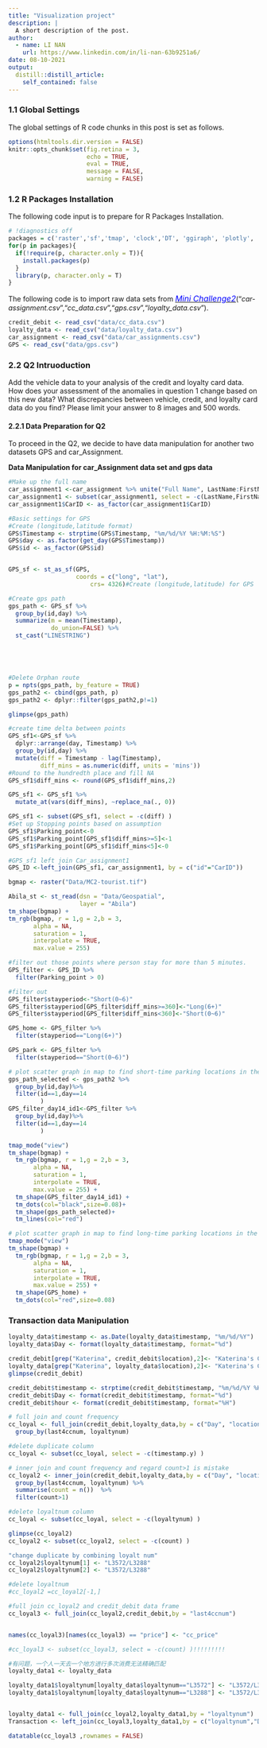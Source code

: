 ```yaml
---
title: "Visualization project"
description: |
  A short description of the post.
author:
  - name: LI NAN
    url: https://www.linkedin.com/in/li-nan-63b9251a6/
date: 08-10-2021
output:
  distill::distill_article:
    self_contained: false
---
```



### 1.1 Global Settings

The global settings of R code chunks in this post is set as follows. 

```r
options(htmltools.dir.version = FALSE)
knitr::opts_chunk$set(fig.retina = 3,
                      echo = TRUE,
                      eval = TRUE,
                      message = FALSE,
                      warning = FALSE)

```

### 1.2 R Packages Installation

The following code input is to prepare for R Packages Installation.

```r
# !diagnostics off
packages = c('raster','sf','tmap', 'clock','DT', 'ggiraph', 'plotly', 'tidyverse','dplyr','readr','tmap','mapview','geosphere','rgdal','sp','stringdist','fuzzyjoin')
for(p in packages){
  if(!require(p, character.only = T)){
    install.packages(p)
  }
  library(p, character.only = T)
}
```


The following code is to import raw data sets from [<font size="3"  color="blue">*Mini Challenge2*</font>](https://vast-challenge.github.io/2021/MC2.html)("*car-assignment.csv*","*cc_data.csv*","*gps.csv*","*loyalty_data.csv*").

```r
credit_debit <- read_csv("data/cc_data.csv")
loyalty_data <- read_csv("data/loyalty_data.csv")
car_assignment <- read_csv("data/car_assignments.csv")
GPS <- read_csv("data/gps.csv")

```

### 2.2 Q2 Intruoduction
Add the vehicle data to your analysis of the credit and loyalty card data. How does your assessment of the anomalies in question 1 change based on this new data? What discrepancies between vehicle, credit, and loyalty card data do you find? Please limit your answer to 8 images and 500 words.

#### 2.2.1 Data Preparation for Q2
To proceed in the Q2, we decide to have data manipulation for another two datasets GPS and car_Assignment.

**Data Manipulation for car_Assignment data set and gps data**

```r
#Make up the full name
car_assignment1 <-car_assignment %>% unite("Full Name", LastName:FirstName, remove = FALSE)
car_assignment1 <- subset(car_assignment1, select = -c(LastName,FirstName) )
car_assignment1$CarID <- as_factor(car_assignment1$CarID)
```



```r
#Basic settings for GPS
#Create (longitude,latitude format)
GPS$Timestamp <- strptime(GPS$Timestamp, "%m/%d/%Y %H:%M:%S")
GPS$day <- as.factor(get_day(GPS$Timestamp))
GPS$id <- as_factor(GPS$id)


GPS_sf <- st_as_sf(GPS, 
                   coords = c("long", "lat"),
                       crs= 4326)#Create (longitude,latitude) for GPS
```

```r
#Create gps path
gps_path <- GPS_sf %>%
  group_by(id,day) %>%
  summarize(m = mean(Timestamp), 
            do_union=FALSE) %>%
  st_cast("LINESTRING")





#Delete Orphan route
p = npts(gps_path, by_feature = TRUE)
gps_path2 <- cbind(gps_path, p)
gps_path2 <- dplyr::filter(gps_path2,p!=1)

```

```r
glimpse(gps_path)


```




```r
#create time delta between points
GPS_sf1<-GPS_sf %>%
  dplyr::arrange(day, Timestamp) %>%
  group_by(id,day) %>%
  mutate(diff = Timestamp - lag(Timestamp),
         diff_mins = as.numeric(diff, units = 'mins'))
#Round to the hundredth place and fill NA
GPS_sf1$diff_mins <- round(GPS_sf1$diff_mins,2)

GPS_sf1 <- GPS_sf1 %>%
  mutate_at(vars(diff_mins), ~replace_na(., 0))

GPS_sf1 <- subset(GPS_sf1, select = -c(diff) )
#Set up Stopping points based on assumption
GPS_sf1$Parking_point<-0
GPS_sf1$Parking_point[GPS_sf1$diff_mins>=5]<-1
GPS_sf1$Parking_point[GPS_sf1$diff_mins<5]<-0
```

```r
#GPS_sf1 left join Car_assignment1
GPS_ID <-left_join(GPS_sf1, car_assignment1, by = c("id"="CarID"))

```







```r
bgmap <- raster("Data/MC2-tourist.tif")

Abila_st <- st_read(dsn = "Data/Geospatial",
                    layer = "Abila")
tm_shape(bgmap) +
tm_rgb(bgmap, r = 1,g = 2,b = 3,
       alpha = NA,
       saturation = 1,
       interpolate = TRUE,
       max.value = 255)

```



```r


#filter out those points where person stay for more than 5 minutes.
GPS_filter <- GPS_ID %>%
  filter(Parking_point > 0)

#filter out 
GPS_filter$stayperiod<-"Short(0~6)"
GPS_filter$stayperiod[GPS_filter$diff_mins>=360]<-"Long(6+)"
GPS_filter$stayperiod[GPS_filter$diff_mins<360]<-"Short(0~6)"

GPS_home <- GPS_filter %>%
  filter(stayperiod=="Long(6+)")

GPS_park <- GPS_filter %>%
  filter(stayperiod=="Short(0~6)")
```

```r
# plot scatter graph in map to find short-time parking locations in the map
gps_path_selected <- gps_path2 %>%
  group_by(id,day)%>%
  filter(id==1,day==14
         )
GPS_filter_day14_id1<-GPS_filter %>%
  group_by(id,day)%>%
  filter(id==1,day==14
         )

tmap_mode("view")
tm_shape(bgmap) + 
  tm_rgb(bgmap, r = 1,g = 2,b = 3,
       alpha = NA,
       saturation = 1,
       interpolate = TRUE,
       max.value = 255) +
  tm_shape(GPS_filter_day14_id1) +
  tm_dots(col="black",size=0.08)+
  tm_shape(gps_path_selected)+
  tm_lines(col="red")

# plot scatter graph in map to find long-time parking locations in the map
tmap_mode("view")
tm_shape(bgmap) + 
  tm_rgb(bgmap, r = 1,g = 2,b = 3,
       alpha = NA,
       saturation = 1,
       interpolate = TRUE,
       max.value = 255) +
  tm_shape(GPS_home) +
  tm_dots(col="red",size=0.08)
```



### Transaction data Manipulation

```r
loyalty_data$timestamp <- as.Date(loyalty_data$timestamp, "%m/%d/%Y")
loyalty_data$Day <- format(loyalty_data$timestamp, format="%d")

```

```r
credit_debit[grep("Katerina", credit_debit$location),2]<- "Katerina's Cafe" 
loyalty_data[grep("Katerina", loyalty_data$location),2]<- "Katerina's Cafe" 
glimpse(credit_debit)

```


```r
credit_debit$timestamp <- strptime(credit_debit$timestamp, "%m/%d/%Y %H:%M")
credit_debit$Day <- format(credit_debit$timestamp, format="%d")
credit_debit$hour <- format(credit_debit$timestamp, format="%H")
```



```r
# full join and count frequency
cc_loyal <- full_join(credit_debit,loyalty_data,by = c("Day", "location", "price")) %>%
  group_by(last4ccnum, loyaltynum) 

```


```r
#delete duplicate column
cc_loyal <- subset(cc_loyal, select = -c(timestamp.y) )


```


```r
# inner join and count frequency and regard count>1 is mistake
cc_loyal2 <- inner_join(credit_debit,loyalty_data,by = c("Day", "location", "price")) %>%
  group_by(last4ccnum, loyaltynum) %>%
  summarise(count = n())  %>%
  filter(count>1) 
```

```r
#delete loyaltnum column
cc_loyal <- subset(cc_loyal, select = -c(loyaltynum) )


```



```r
glimpse(cc_loyal2)
cc_loyal2 <- subset(cc_loyal2, select = -c(count) )

```

```r
"change duplicate by combining loyalt num"
cc_loyal2$loyaltynum[1] <- "L3572/L3288"
cc_loyal2$loyaltynum[2] <- "L3572/L3288"

```

```r
#delete loyaltnum
#cc_loyal2 =cc_loyal2[-1,]

```


```r
#full join cc_loyal2 and credit_debit data frame
cc_loyal3 <- full_join(cc_loyal2,credit_debit,by = "last4ccnum") 


names(cc_loyal3)[names(cc_loyal3) == "price"] <- "cc_price"

#cc_loyal3 <- subset(cc_loyal3, select = -c(count) )!!!!!!!!!
```





```r

#有问题，一个人一天去一个地方进行多次消费无法精确匹配
loyalty_data1 <- loyalty_data

loyalty_data1$loyaltynum[loyalty_data$loyaltynum=="L3572"] <- "L3572/L3288"
loyalty_data1$loyaltynum[loyalty_data$loyaltynum=="L3288"] <- "L3572/L3288"


loyalty_data1 <- full_join(cc_loyal2,loyalty_data1,by = "loyaltynum") 
Transaction <- left_join(cc_loyal3,loyalty_data1,by = c("loyaltynum","Day","location","last4ccnum")) 


```






```r
datatable(cc_loyal3 ,rownames = FALSE)
```







